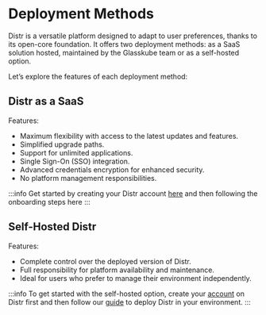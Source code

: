 
# Deployment Methods

Distr is a versatile platform designed to adapt to user preferences, thanks to its open-core foundation. It offers two deployment methods: as a SaaS solution hosted, maintained by the Glasskube team or as a self-hosted option.

Let’s explore the features of each deployment method:

## Distr as a SaaS

Features:
- Maximum flexibility with access to the latest updates and features.
- Simplified upgrade paths.
- Support for unlimited applications.
- Single Sign-On (SSO) integration.
- Advanced credentials encryption for enhanced security.
- No platform management responsibilities.

:::info 
Get started by creating your Distr account [here](https://glasskube.cloud/signup.html) and then following the onboarding steps here
:::

## Self-Hosted Distr

Features:
- Complete control over the deployed version of Distr.
- Full responsibility for platform availability and maintenance.
- Ideal for users who prefer to manage their environment independently.

:::info 
To get started with the self-hosted option, create your [account](https://glasskube.cloud/signup.html) on Distr first and then follow our [guide](/products/cloud/docs/guides/how-to-self-host-distr/) to deploy Distr in your environment.
:::